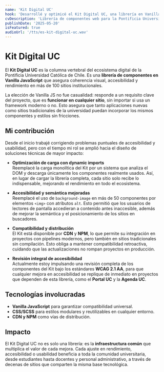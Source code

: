 ```yaml
---
name: 'Kit Digital UC'
hook: 'Desarrollé y optimicé el Kit Digital UC, una librería en Vanilla JavaScript que asegura accesibilidad, coherencia y rendimiento en más de 100 sitios institucionales.'
cvDescription: 'Librería de componentes web para la Pontificia Universidad Católica de Chile, base tecnológica del ecosistema digital institucional.'
publishDate: '2025-05-20'
isFeatured: true
audioUrl: '/tts/es-kit-digital-uc.wav'
---
```


# Kit Digital UC

El **Kit Digital UC** es la columna vertebral del ecosistema digital de la Pontificia Universidad Católica de Chile. Es una **librería de componentes en Vanilla JavaScript** que asegura coherencia visual, accesibilidad y rendimiento en más de 100 sitios institucionales.

La elección de Vanilla JS no fue casualidad: responde a un requisito clave del proyecto, que es **funcionar en cualquier sitio**, sin importar si usa un framework moderno o no. Esto asegura que tanto aplicaciones nuevas como sitios tradicionales de la universidad puedan incorporar los mismos componentes y estilos sin fricciones.

## Mi contribución

Desde el inicio trabajé corrigiendo problemas puntuales de accesibilidad y usabilidad, pero con el tiempo mi rol se amplió hacia el diseño de soluciones técnicas de mayor impacto:

- **Optimización de carga con dynamic imports**  
  Reemplacé la carga monolítica del Kit por un sistema que analiza el DOM y descarga únicamente los componentes realmente usados. Así, en lugar de cargar la librería completa, cada sitio solo recibe lo indispensable, mejorando el rendimiento en todo el ecosistema.

- **Accesibilidad y semántica mejoradas**  
  Reemplacé el uso de `background-image` en más de 50 componentes por elementos `<img>` con atributos `alt`. Esto permitió que los usuarios de lectores de pantalla accedieran a contenido antes inaccesible, además de mejorar la semántica y el posicionamiento de los sitios en buscadores.

- **Compatibilidad y distribución**  
  El Kit está disponible por **CDN** y **NPM**, lo que permite su integración en proyectos con pipelines modernos, pero también en sitios tradicionales sin compilación. Esto obliga a mantener compatibilidad retroactiva, cuidando que las actualizaciones no rompan proyectos en producción.

- **Revisión integral de accesibilidad**  
  Actualmente estoy impulsando una revisión completa de los componentes del Kit bajo los estándares **WCAG 2.1 AA**, para que cualquier mejora en accesibilidad se replique de inmediato en proyectos que dependen de esta librería, como el **Portal UC** y la **Agenda UC**.

## Tecnologías involucradas

- **Vanilla JavaScript** para garantizar compatibilidad universal.
- **CSS/SCSS** para estilos modulares y reutilizables en cualquier entorno.
- **CDN y NPM** como vías de distribución.

## Impacto

El Kit Digital UC no es solo una librería: es la **infraestructura común** que multiplica el valor de cada mejora. Cada ajuste en rendimiento, accesibilidad o usabilidad beneficia a toda la comunidad universitaria, desde estudiantes hasta docentes y personal administrativo, a través de decenas de sitios que comparten la misma base tecnológica.
